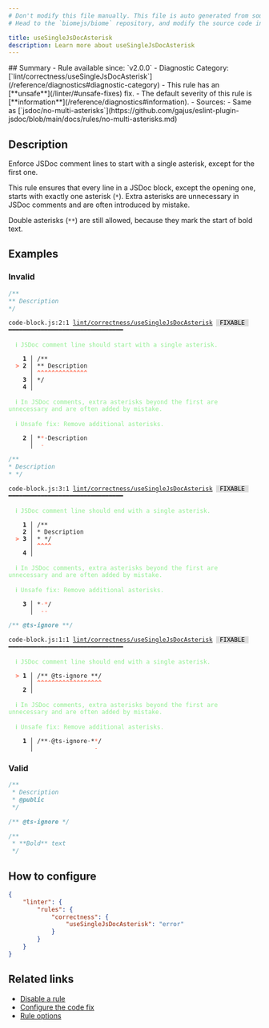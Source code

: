```yaml
---
# Don't modify this file manually. This file is auto generated from source, and you will lose your changes next time the website is built.
# Head to the `biomejs/biome` repository, and modify the source code in there.

title: useSingleJsDocAsterisk
description: Learn more about useSingleJsDocAsterisk
---
```


<Tabs>
<TabItem label="JavaScript (and super languages)" icon="seti:javascript">
## Summary
- Rule available since: `v2.0.0`
- Diagnostic Category: [`lint/correctness/useSingleJsDocAsterisk`](/reference/diagnostics#diagnostic-category)
- This rule has an [**unsafe**](/linter/#unsafe-fixes) fix.
- The default severity of this rule is [**information**](/reference/diagnostics#information).
- Sources: 
  - Same as [`jsdoc/no-multi-asterisks`](https://github.com/gajus/eslint-plugin-jsdoc/blob/main/docs/rules/no-multi-asterisks.md)

## Description
Enforce JSDoc comment lines to start with a single asterisk, except for the first one.

This rule ensures that every line in a JSDoc block, except the opening one, starts with exactly one asterisk (`*`).
Extra asterisks are unnecessary in JSDoc comments and are often introduced by mistake.

Double asterisks (`**`) are still allowed, because they mark the start of bold text.

## Examples

### Invalid

```js
/**
** Description
*/
```

<pre class="language-text"><code class="language-text">code-block.js:2:1 <a href="https://biomejs.dev/linter/rules/use-single-js-doc-asterisk">lint/correctness/useSingleJsDocAsterisk</a> <span style="color: #000; background-color: #ddd;"> FIXABLE </span> ━━━━━━━━━━━━━━━━━━━━━━━━━━━━━━━━<br /><br />  <strong><span style="color: lightgreen;">ℹ</span></strong> <span style="color: lightgreen;">JSDoc comment line should start with a single asterisk.</span><br />  <br />    <strong>1 │ </strong>/&#42;&#42;<br />  <strong><span style="color: Tomato;">&gt;</span></strong> <strong>2 │ </strong>&#42;&#42; Description<br />   <strong>   │ </strong><strong><span style="color: Tomato;">^</span></strong><strong><span style="color: Tomato;">^</span></strong><strong><span style="color: Tomato;">^</span></strong><strong><span style="color: Tomato;">^</span></strong><strong><span style="color: Tomato;">^</span></strong><strong><span style="color: Tomato;">^</span></strong><strong><span style="color: Tomato;">^</span></strong><strong><span style="color: Tomato;">^</span></strong><strong><span style="color: Tomato;">^</span></strong><strong><span style="color: Tomato;">^</span></strong><strong><span style="color: Tomato;">^</span></strong><strong><span style="color: Tomato;">^</span></strong><strong><span style="color: Tomato;">^</span></strong><strong><span style="color: Tomato;">^</span></strong><br />    <strong>3 │ </strong>&#42;/<br />    <strong>4 │ </strong><br />  <br />  <strong><span style="color: lightgreen;">ℹ</span></strong> <span style="color: lightgreen;">In JSDoc comments, extra asterisks beyond the first are unnecessary and are often added by mistake.</span><br />  <br />  <strong><span style="color: lightgreen;">ℹ</span></strong> <span style="color: lightgreen;">Unsafe fix</span><span style="color: lightgreen;">: </span><span style="color: lightgreen;">Remove additional asterisks.</span><br />  <br />  <strong>  2 │ </strong>&#42;<span style="color: Tomato;">&#42;</span><span style="opacity: 0.8;">·</span>Description<br />  <strong>    │ </strong> <span style="color: Tomato;">-</span>            <br /></code></pre>

```js
/**
* Description
* */
```

<pre class="language-text"><code class="language-text">code-block.js:3:1 <a href="https://biomejs.dev/linter/rules/use-single-js-doc-asterisk">lint/correctness/useSingleJsDocAsterisk</a> <span style="color: #000; background-color: #ddd;"> FIXABLE </span> ━━━━━━━━━━━━━━━━━━━━━━━━━━━━━━━━<br /><br />  <strong><span style="color: lightgreen;">ℹ</span></strong> <span style="color: lightgreen;">JSDoc comment line should end with a single asterisk.</span><br />  <br />    <strong>1 │ </strong>/&#42;&#42;<br />    <strong>2 │ </strong>&#42; Description<br />  <strong><span style="color: Tomato;">&gt;</span></strong> <strong>3 │ </strong>&#42; &#42;/<br />   <strong>   │ </strong><strong><span style="color: Tomato;">^</span></strong><strong><span style="color: Tomato;">^</span></strong><strong><span style="color: Tomato;">^</span></strong><strong><span style="color: Tomato;">^</span></strong><br />    <strong>4 │ </strong><br />  <br />  <strong><span style="color: lightgreen;">ℹ</span></strong> <span style="color: lightgreen;">In JSDoc comments, extra asterisks beyond the first are unnecessary and are often added by mistake.</span><br />  <br />  <strong><span style="color: lightgreen;">ℹ</span></strong> <span style="color: lightgreen;">Unsafe fix</span><span style="color: lightgreen;">: </span><span style="color: lightgreen;">Remove additional asterisks.</span><br />  <br />  <strong>  3 │ </strong>&#42;<span style="opacity: 0.8;"><span style="color: Tomato;">·</span></span><span style="color: Tomato;">&#42;</span>/<br />  <strong>    │ </strong> <span style="color: Tomato;">-</span><span style="color: Tomato;">-</span> <br /></code></pre>

```js
/** @ts-ignore **/
```

<pre class="language-text"><code class="language-text">code-block.js:1:1 <a href="https://biomejs.dev/linter/rules/use-single-js-doc-asterisk">lint/correctness/useSingleJsDocAsterisk</a> <span style="color: #000; background-color: #ddd;"> FIXABLE </span> ━━━━━━━━━━━━━━━━━━━━━━━━━━━━━━━━<br /><br />  <strong><span style="color: lightgreen;">ℹ</span></strong> <span style="color: lightgreen;">JSDoc comment line should end with a single asterisk.</span><br />  <br />  <strong><span style="color: Tomato;">&gt;</span></strong> <strong>1 │ </strong>/&#42;&#42; @ts-ignore &#42;&#42;/<br />   <strong>   │ </strong><strong><span style="color: Tomato;">^</span></strong><strong><span style="color: Tomato;">^</span></strong><strong><span style="color: Tomato;">^</span></strong><strong><span style="color: Tomato;">^</span></strong><strong><span style="color: Tomato;">^</span></strong><strong><span style="color: Tomato;">^</span></strong><strong><span style="color: Tomato;">^</span></strong><strong><span style="color: Tomato;">^</span></strong><strong><span style="color: Tomato;">^</span></strong><strong><span style="color: Tomato;">^</span></strong><strong><span style="color: Tomato;">^</span></strong><strong><span style="color: Tomato;">^</span></strong><strong><span style="color: Tomato;">^</span></strong><strong><span style="color: Tomato;">^</span></strong><strong><span style="color: Tomato;">^</span></strong><strong><span style="color: Tomato;">^</span></strong><strong><span style="color: Tomato;">^</span></strong><strong><span style="color: Tomato;">^</span></strong><br />    <strong>2 │ </strong><br />  <br />  <strong><span style="color: lightgreen;">ℹ</span></strong> <span style="color: lightgreen;">In JSDoc comments, extra asterisks beyond the first are unnecessary and are often added by mistake.</span><br />  <br />  <strong><span style="color: lightgreen;">ℹ</span></strong> <span style="color: lightgreen;">Unsafe fix</span><span style="color: lightgreen;">: </span><span style="color: lightgreen;">Remove additional asterisks.</span><br />  <br />  <strong>  1 │ </strong>/&#42;&#42;<span style="opacity: 0.8;">·</span>@ts-ignore<span style="opacity: 0.8;">·</span>&#42;<span style="color: Tomato;">&#42;</span>/<br />  <strong>    │ </strong>                <span style="color: Tomato;">-</span> <br /></code></pre>

### Valid

```js
/**
 * Description
 * @public
 */
```

```js
/** @ts-ignore */
```

```js
/**
 * **Bold** text
 */
```

## How to configure
```json title="biome.json"
{
	"linter": {
		"rules": {
			"correctness": {
				"useSingleJsDocAsterisk": "error"
			}
		}
	}
}

```
## Related links

- [Disable a rule](/linter/#disable-a-rule)
- [Configure the code fix](/linter#configure-the-code-fix)
- [Rule options](/linter/#rule-options)

</TabItem>
</Tabs>

